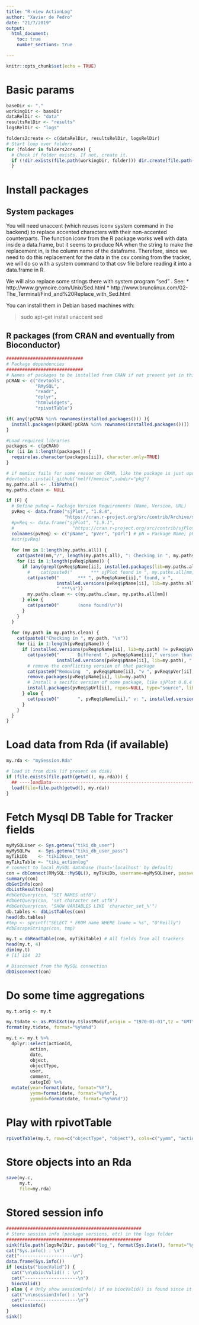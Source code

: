 ```yaml
---
title: "R-view ActionLog"
author: "Xavier de Pedro"
date: "21/7/2019"
output: 
  html_document:
    toc: true
    number_sections: true

---
```


```r
knitr::opts_chunk$set(echo = TRUE)
```

# Basic params

```r

baseDir <- "."
workingDir <- baseDir
dataRelDir <- "data"
resultsRelDir <- "results"
logsRelDir <- "logs"

folders2create <- c(dataRelDir, resultsRelDir, logsRelDir)
# Start loop over folders
for (folder in folders2create) {
  # Check if folder exists. If not, create it.
  if (!dir.exists(file.path(workingDir, folder))) dir.create(file.path(workingDir, folder))
  }
```

# Install packages

## System packages
You will need unaccent (which reuses iconv system command in the backend) to replace accented characters with their non-accented counterparts. The function iconv from the R package works well with data inside a data.frame, but it seems to produce NA when the string to make the replacement in, is the column name of the dataframe. Therefore, since we need to do this replacement for the data in the csv coming from the tracker, we will do so with a system command to that csv file before reading it into a data.frame in R.

We will also replace some strings there with system program "sed" . See:
* http://www.grymoire.com/Unix/Sed.html 
* http://www.brunolinux.com/02-The_Terminal/Find_and%20Replace_with_Sed.html

You can install them in Debian based machines with:

> sudo apt-get install unaccent sed

## R packages (from CRAN and eventually from Bioconductor)
```r
#############################
# Package dependencies
#############################
# Names of packages to be installed from CRAN if not present yet in this machine
pCRAN <- c("devtools",
           "RMySQL",
           "readr",
           "dplyr",
           "htmlwidgets",
           "rpivotTable")

if( any(!pCRAN %in% rownames(installed.packages())) ){
  install.packages(pCRAN[!pCRAN %in% rownames(installed.packages())])
}

#Load required libraries
packages <- c(pCRAN)
for (ii in 1:length(packages)) {
  require(as.character(packages[ii]), character.only=TRUE)
}

# if memisc fails for some reason on CRAN, like the package is just updated online but CRAN still points to the old package which is not available anymore, then you can install through github:
#devtools::install_github("melff/memisc",subdir="pkg")
my.paths.all <- .libPaths()
my.paths.clean <- NULL

if (F) {
  # Define pvReq = Package Version Requirements (Name, Version, URL)
  pvReq <- data.frame("sjPlot", "1.8.4",
                      "https://cran.r-project.org/src/contrib/Archive/sjPlot/sjPlot_1.8.4.tar.gz", stringsAsFactors=FALSE) 
  #pvReq <- data.frame("sjPlot", "1.9.1",
  #                      "https://cran.r-project.org/src/contrib/sjPlot_1.9.1.tar.gz", stringsAsFactors=FALSE) 
  colnames(pvReq) <- c("pName", "pVer", "pUrl") # pN = Package Name; pV = Package Version
  #str(pvReq)
  
  for (mm in 1:length(my.paths.all)) {
    cat(paste0(mm,"/", length(my.paths.all), ": Checking in ", my.paths.all[mm], "\n"))
    for (ii in 1:length(pvReq$pName)) {
      if (any(grepl(pvReq$pName[ii], installed.packages(lib=my.paths.all[mm])[,1]))) {
        #    cat(paste0("       *** sjPlot found in ", my.paths.all[mm], " ***\n"))
        cat(paste0("       *** ", pvReq$pName[ii]," found, v ", 
                   installed.versions(pvReq$pName[ii], lib=my.paths.all[mm]),
                   " ***\n"))
        my.paths.clean <- c(my.paths.clean, my.paths.all[mm])
      } else {
        cat(paste0("       (none found)\n"))
      }
    }
  }
  
  for (my.path in my.paths.clean) {
    cat(paste0("Checking in ", my.path, "\n"))
    for (ii in 1:length(pvReq$pName)) {
      if (installed.versions(pvReq$pName[ii], lib=my.path) != pvReq$pVer[ii]) {
        cat(paste0("       Different ", pvReq$pName[ii]," version than ", pvReq$pVer[ii],": ",
                   installed.versions(pvReq$pName[ii], lib=my.path), " \n"))
        # remove the conflicting version of that package
        cat(paste0("Removing  ", pvReq$pName[ii], "v ", pvReq$pVer[ii]," from ", my.path, "\n"))
        remove.packages(pvReq$pName[ii], lib=my.path)   
        # Install a secific version of some package, like sjPlot 0.8.4
        install.packages(pvReq$pUrl[ii], repos=NULL, type="source", lib=as.character(my.path))  
      } else {
        cat(paste0("       ", pvReq$pName[ii]," v: ", installed.versions(pvReq$pName[ii], lib=my.path), " \n"))
      }
    }
  }  
}

```

# Load data from Rda (if available)

```r
my.rda <- "mySession.Rda"

# load it from disk (if present on disk)
if (file.exists(file.path(getwd(), my.rda))) {
  ## ----loadData------------------------------------------------------------
  load(file=file.path(getwd(), my.rda))
}
```

# Fetch Mysql DB Table for Tracker fields

```r
myMySQLUser <- Sys.getenv("tiki_db_user")
myMySQLPw   <- Sys.getenv("tiki_db_user_pass")
myTikiDb    <- "tiki20svn_test"
myTikiTable <- "tiki_actionlog"
# connect to local MySQL database (host='localhost' by default)
con = dbConnect(RMySQL::MySQL(), myTikiDb, username=myMySQLUser, password=myMySQLPw, host="127.0.0.1")
summary(con)
dbGetInfo(con)
dbListResults(con)
#dbGetQuery(con, "SET NAMES utf8")
#dbGetQuery(con, 'set character set utf8')
#dbGetQuery(con, "SHOW VARIABLES LIKE 'character_set_%'")
db.tables <- dbListTables(con)
head(db.tables)
#tmp <- sprintf("SELECT * FROM name WHERE lname = %s", "O'Reilly")
#dbEscapeStrings(con, tmp)

my.t = dbReadTable(con, myTikiTable) # All fields from all trackers
head(my.t, 4)
dim(my.t)
# [1] 114  23
```

```r
# Disconnect from the MySQL connection
dbDisconnect(con)
```

# Do some time aggregations

```r
my.t.orig <- my.t

my.t$date <- as.POSIXct(my.t$lastModif,origin = "1970-01-01",tz = "GMT")
format(my.t$date, format="%y%m%d")

my.t <- my.t %>% 
  dplyr::select(actionId, 
         action, 
         date, 
         object, 
         objectType, 
         user, 
         comment, 
         categId) %>% 
  mutate(year=format(date, format="%Y"),
         yymm=format(date, format="%y%m"),
         yymmdd=format(date, format="%y%m%d"))


```


# Play with rpivotTable

```r
rpivotTable(my.t, rows=c("objectType", "object"), cols=c("yymm", "action"), rendererName="Heatmap")
```


# Store objects into an Rda

```r
save(my.c,
     my.t,
     file=my.rda)
```

# Stored session info

```r
###################################################
# Store session info (package versions, etc) in the logs folder
###################################################
sink(file.path(logsRelDir, paste0("log_", format(Sys.Date(), format="%y%m%d"), "_", aID, ".txt")))
cat("Sys.info() : \n")
cat("--------------------\n")
data.frame(Sys.info())
if (exists("biocValid")) {
  cat("\n\nbiocValid() : \n")
  cat("--------------------\n")
  biocValid()
} else { # Only show sessionInfo() if no biocValid() is found since it's already included in it.
  cat("\n\nsessionInfo() : \n")
  cat("--------------------\n")
  sessionInfo()
}
sink()

```

